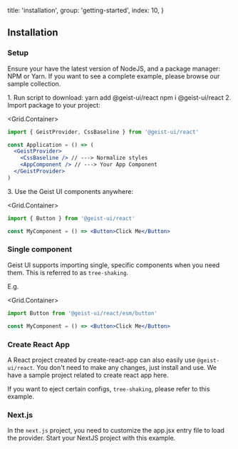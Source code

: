 
  title: 'installation',
  group: 'getting-started',
  index: 10,
}

## Installation

### Setup

Ensure your have the latest version of <Link href="https://nodejs.org/en/download/">NodeJS</Link>,
and a package manager: <Link target="_blank" rel="nofollow" href="https://www.npmjs.com/">NPM</Link> or <Link target="_blank" rel="nofollow" href="https://yarnpkg.com/">Yarn</Link>.
If you want to see a complete example, please browse our <Link target="_blank" color rel="nofollow" href="https://github.com/geist-org/react/tree/master/examples">sample collection</Link>.

<Spacer y={1} />
<Dot type="success" /> 1. Run script to download:
<Spacer y={0.8} />
<Tabs initialValue="yarn" hideDivider>
  <Tabs.Item label="Yarn" value="yarn">
    <Snippet width="400px">yarn add @geist-ui/react</Snippet>
  </Tabs.Item>
  <Tabs.Item label="Npm" value="npm">
    <Snippet width="400px">npm i @geist-ui/react</Snippet>
  </Tabs.Item>
</Tabs>
<Spacer y={1.5} />
<Dot type="success" /> 2. Import package to your project:

<Grid.Container>
<Grid xs={24} sm={16}>

```jsx
import { GeistProvider, CssBaseline } from '@geist-ui/react'

const Application = () => (
  <GeistProvider>
    <CssBaseline /> // ---> Normalize styles
    <AppComponent /> // ---> Your App Component
  </GeistProvider>
)
```

</Grid>
</Grid.Container>
<Spacer y={.5} />
<Dot type="success" /> 3. Use the Geist UI components anywhere:

<Grid.Container>
<Grid xs={24} sm={16}>

```jsx
import { Button } from '@geist-ui/react'

const MyComponent = () => <Button>Click Me</Button>
```

</Grid>
</Grid.Container>

<Spacer y={1.5} />

### Single component

Geist UI supports importing single, specific components when you need them. This is referred to as `tree-shaking`.

E.g.

<Grid.Container>
<Grid xs={24} sm={16}>

```jsx
import Button from '@geist-ui/react/esm/button'

const MyComponent = () => <Button>Click Me</Button>
```

</Grid>
</Grid.Container>

<Spacer y={1.5} />

### Create React App

A React project created by <Link color target="_blank" rel="nofollow" href="https://github.com/facebook/create-react-app">create-react-app</Link> can
also easily use `@geist-ui/react`. You don't need to make any changes, just install and use. We have <Link target="_blank" color rel="nofollow" href="https://github.com/geist-org/react-getting-started">a
sample project related to create react app here</Link>.

If you want to eject certain configs, `tree-shaking`, please refer to <Link target="_blank" color rel="nofollow" href="https://github.com/geist-org/react/blob/master/examples/tree-shaking-create-react-app/README.md">this example</Link>.

<Spacer y={2.5} />

### Next.js

In the `next.js` project, you need to customize the <Link target="_blank" color rel="nofollow" href="https://nextjs.org/docs/advanced-features/custom-app">app.jsx</Link> entry file to load the provider.
Start your NextJS project with <Link target="_blank" color rel="nofollow" href="https://github.com/geist-org/react/blob/master/examples/create-next-app/README.md">this example</Link>.

